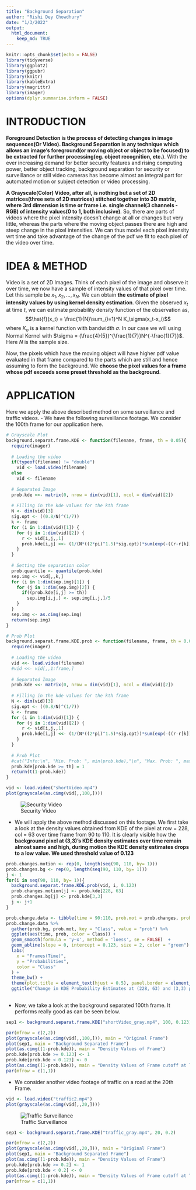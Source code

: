 ```yaml
---
title: "Background Separation"
author: "Rishi Dey Chowdhury"
date: "1/3/2022"
output: 
  html_document:
    keep_md: TRUE
---
```


```r
knitr::opts_chunk$set(echo = FALSE)
library(tidyverse)
library(ggplot2)
library(ggpubr)
library(knitr)
library(kableExtra)
library(magrittr)
library(imager)
options(dplyr.summarise.inform = FALSE)
```

# INTRODUCTION

**Foreground Detection is the process of detecting changes in image sequences(Or Video). Background Separation is any technique which allows an image's foreground(or moving object or object to be focused) to be extracted for further processing(eg. object recognition, etc.)**. With the ever increasing demand for better security features and rising computing power, better object tracking, background separation for security or surveillance or still video cameras has become almost an integral part for automated motion or subject detection or video processing.

**A Grayscale(Color) Video, after all, is nothing but a set of 2D matrices(three sets of 2D matrices) stitched together into 3D matrix, where 3rd dimension is time or frame i.e. single channel(3 channels -RGB) of intensity values(0 to 1, both inclusive)**. So, there are parts of videos where the pixel intensity doesn't change at all or changes but very little, whereas the parts where the moving object passes there are high and steep change in the pixel intensities. We can thus model each pixel intensity wrt time and take advantage of the change of the pdf we fit to each pixel of the video over time.

# IDEA & METHOD

Video is a set of 2D Images. Think of each pixel of the image and observe it over time, we now have a sample of intensity values of that pixel over time. Let this sample be $x_1, x_2,\dots, x_N$. We can obtain **the estimate of pixel intensity values by using kernel density estimation**. Given the observed $x_t$ at time $t$, we can estimate probability density function of the observation as,
$$\hat{f}(x_t) = \frac{1}{N}\sum_{i=1}^N K_\sigma(x_t-x_i)$$
where $K_\sigma$ is a kernel function with bandwidth $\sigma$. In our case we will using Normal Kernel with $\sigma = (\frac{4}{5})^{\frac{1}{7}}N^{-\frac{1}{7}}$. Here $N$ is the sample size.

Now, the pixels which have the moving object will have higher pdf value evaluated in that frame compared to the parts which are still and hence assuming to form the background. We **choose the pixel values for a frame whose pdf exceeds some preset threshold as the background**.

# APPLICATION

Here we apply the above described method on some surveillance and traffic videos.
- We have the following surveillance footage. We consider the 100th frame for our application here.
```r
# Grayscale Plot
background.separat.frame.KDE <- function(filename, frame, th = 0.05){
  require(imager)
  
  # Loading the video
  if(typeof(filename) != "double")
    vid <- load.video(filename)
  else
    vid <- filename
  
  # Separated Image
  prob.kde <<- matrix(0, nrow = dim(vid)[1], ncol = dim(vid)[2])
  
  # Filling in the kde values for the kth frame
  N <- dim(vid)[3]
  sig.opt <- ((0.8/N)^(1/7))
  k <- frame
  for (i in 1:dim(vid)[1]) {
    for (j in 1:dim(vid)[2]) {
      r <- vid[i,j,,1]
      prob.kde[i,j] <<- (1/(N*((2*pi)^1.5)*sig.opt))*sum(exp(-((r-r[k])^2)/(2*(sig.opt^2))))
    }
  }
  
  # Setting the separation color
  prob.quantile <- quantile(prob.kde)
  sep.img <- vid[,,k,]
  for (i in 1:dim(sep.img)[1]) {
    for (j in 1:dim(sep.img)[2]) {
      if((prob.kde[i,j] >= th))
        sep.img[i,j,] <- sep.img[i,j,]/5
    }
  }
  sep.img <- as.cimg(sep.img)
  return(sep.img)
}

# Prob Plot
background.separat.frame.KDE.prob <- function(filename, frame, th = 0.05){
  require(imager)
  
  # Loading the video
  vid <<- load.video(filename)
  #vid <<- vid[,,1:frame,]
  
  # Separated Image
  prob.kde <<- matrix(0, nrow = dim(vid)[1], ncol = dim(vid)[2])
  
  # Filling in the kde values for the kth frame
  N <- dim(vid)[3]
  sig.opt <- ((0.8/N)^(1/7))
  k <- frame
  for (i in 1:dim(vid)[1]) {
    for (j in 1:dim(vid)[2]) {
      r <- vid[i,j,,1]
      prob.kde[i,j] <<- (1/(N*((2*pi)^1.5)*sig.opt))*sum(exp(-((r-r[k])^2)/(2*(sig.opt^2))))
    }
  }
  
  # Prob Plot
  #cat("Info:\n", "Min. Prob: ", min(prob.kde),"\n", "Max. Prob: ", max(prob.kde), '\n')
  prob.kde[prob.kde >= th] = 1
  return(t(1-prob.kde))
}
```

```r
vid <- load.video("shortVideo.mp4")
plot(grayscale(as.cimg(vid[,,100,])))
```


![Security Video](human.gif)

- We will apply the above method discussed on this footage. We first take a look at the density values obtained from KDE of the pixel at row = 228, col = 63 over time frame from 90 to 110. It is clearly visible how the **background pixel at (3,3)'s KDE density estimates over time remain almost same and high, during motion the KDE density estimates drops to a low value. We used threshold value of 0.123** 
```r
prob.changes.motion <- rep(0, length(seq(90, 110, by= 1)))
prob.changes.bg <- rep(0, length(seq(90, 110, by= 1)))
j <- 1
for(i in seq(90, 110, by= 1)){
  background.separat.frame.KDE.prob(vid, i, 0.123)
  prob.changes.motion[j] <- prob.kde[228, 63]
  prob.changes.bg[j] <- prob.kde[3,3]
  j <- j+1
}
```

```r
prob.change.data <- tibble(time = 90:110, prob.mot = prob.changes, prob.bg = prob.changes.bg)
prob.change.data %>%
  gather(prob.bg, prob.mot, key = "Class", value = "prob") %>%
  ggplot(aes(time, prob, color = Class)) +
  geom_smooth(formula = 'y~x', method = 'loess', se = FALSE)  +
  geom_abline(slope = 0, intercept = 0.123, size = 2, color = "green") +
  labs(
    x = "Frames(Time)",
    y = "Probabilities",
    color = "Class"
  ) +
  theme_bw() +
  theme(plot.title = element_text(hjust = 0.5), panel.border = element_blank(), panel.grid.major = element_blank(), panel.grid.minor = element_blank(), axis.line = element_line(colour = "black"), strip.background = element_blank()) +
  ggtitle("Change in KDE Probability Estimates at (228, 63) and (3,3) pixel at time of motion")
  
```

- Now, we take a look at the background separated 100th frame. It performs really good as can be seen below.
```r
sep1 <- background.separat.frame.KDE("shortVideo_gray.mp4", 100, 0.123)
```

```r
par(mfrow = c(2,2))
plot(grayscale(as.cimg(vid[,,100,])), main = "Original Frame")
plot(sep1, main = "Background Separated Frame")
plot(as.cimg((1-prob.kde)), main = "Density Values of Frame")
prob.kde[prob.kde >= 0.123] <- 1
prob.kde[prob.kde < 0.123] <- 0
plot(as.cimg((1-prob.kde)), main = "Density Values of Frame cutoff at Threshold")
par(mfrow = c(1,1))
```

- We consider another video footage of traffic on a road at the 20th Frame.
```r
vid <- load.video("traffic2.mp4")
plot(grayscale(as.cimg(vid[,,20,])))
```
![Traffic Surveillance](traffic.gif)

```r
sep1 <- background.separat.frame.KDE("traffic_gray.mp4", 20, 0.2)
```

```r
par(mfrow = c(2,2))
plot(grayscale(as.cimg(vid[,,20,])), main = "Original Frame")
plot(sep1, main = "Background Separated Frame")
plot(as.cimg((1-prob.kde)), main = "Density Values of Frame")
prob.kde[prob.kde >= 0.2] <- 1
prob.kde[prob.kde < 0.2] <- 0
plot(as.cimg((1-prob.kde)), main = "Density Values of Frame cutoff at Threshold")
par(mfrow = c(1,1))
```